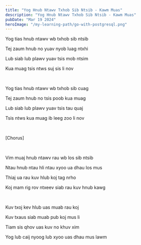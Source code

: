 ```yaml
---
title: "Yog Hnub Ntawv Txhob Sib Ntsib - Kawm Muas"
description: "Yog Hnub Ntawv Txhob Sib Ntsib - Kawm Muas"
pubDate: "Mar 19 2024"
heroImage: "/my-learning-path/go-with-postgresql.png"
---
```


Yog tias hnub ntawv wb txhob sib ntsib

Tej zaum hnub no yuav nyob luag ntxhi

Lub siab lub plawv yuav tsis mob ntsim

Kua muag tsis ntws suj sis li nov

<br />

Yog tias hnub ntawv wb txhob sib cuag

Tej zaum hnub no tsis poob kua muag

Lub siab lub plawv yuav tsis tau quaj

Tsis ntws kua muag ib leeg zoo li nov

<br />

[Chorus]

<br />

Vim muaj hnub ntawv rau wb los sib ntsib

Ntau hnub ntau hli ntau xyoo ua dhau los mus

Thiaj ua rau kuv hlub koj tag nrho

Koj mam rig rov ntxeev siab rau kuv hnub kawg

<br />

Kuv txoj kev hlub uas muab rau koj

Kuv txaus siab muab pub koj mus li

Tiam sis qhov uas kuv no khuv xim

Yog lub caij nyoog lub xyoo uas dhau mus lawm
